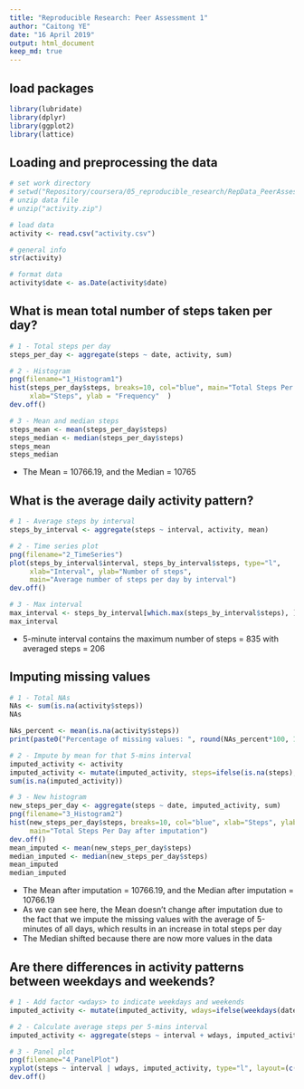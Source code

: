 ```yaml
---
title: "Reproducible Research: Peer Assessment 1"
author: "Caitong YE"
date: "16 April 2019"
output: html_document
keep_md: true
---
```

## load packages
```r
library(lubridate)
library(dplyr)
library(ggplot2)
library(lattice)
```

## Loading and preprocessing the data
```r
# set work directory
# setwd("Repository/coursera/05_reproducible_research/RepData_PeerAssessment1/")
# unzip data file 
# unzip("activity.zip")

# load data
activity <- read.csv("activity.csv")

# general info
str(activity)

# format data
activity$date <- as.Date(activity$date)

```
## What is mean total number of steps taken per day?
```r
# 1 - Total steps per day
steps_per_day <- aggregate(steps ~ date, activity, sum)

# 2 - Histogram
png(filename="1_Histogram1")
hist(steps_per_day$steps, breaks=10, col="blue", main="Total Steps Per day", 
     xlab="Steps", ylab = "Frequency"  )
dev.off()

# 3 - Mean and median steps 
steps_mean <- mean(steps_per_day$steps)
steps_median <- median(steps_per_day$steps)
steps_mean
steps_median
```

- The Mean = 10766.19, and the Median = 10765

## What is the average daily activity pattern?
```r
# 1 - Average steps by interval
steps_by_interval <- aggregate(steps ~ interval, activity, mean)

# 2 - Time series plot
png(filename="2_TimeSeries")
plot(steps_by_interval$interval, steps_by_interval$steps, type="l", 
     xlab="Interval", ylab="Number of steps", 
     main="Average number of steps per day by interval")
dev.off()

# 3 - Max interval
max_interval <- steps_by_interval[which.max(steps_by_interval$steps), ]
max_interval
```

- 5-minute interval contains the maximum number of steps = 835
  with averaged steps = 206

## Imputing missing values
```r
# 1 - Total NAs
NAs <- sum(is.na(activity$steps))
NAs

NAs_percent <- mean(is.na(activity$steps))
print(paste0("Percentage of missing values: ", round(NAs_percent*100, 1), "%"))

# 2 - Impute by mean for that 5-mins interval 
imputed_activity <- activity
imputed_activity <- mutate(imputed_activity, steps=ifelse(is.na(steps),steps_by_interval$steps[match(interval, steps_by_interval$interval)], steps))
sum(is.na(imputed_activity))

# 3 - New histogram
new_steps_per_day <- aggregate(steps ~ date, imputed_activity, sum)
png(filename="3_Histogram2")
hist(new_steps_per_day$steps, breaks=10, col="blue", xlab="Steps", ylab="Frequency", 
     main="Total Steps Per Day after imputation")
dev.off()
mean_imputed <- mean(new_steps_per_day$steps)
median_imputed <- median(new_steps_per_day$steps)
mean_imputed
median_imputed

```
- The Mean after imputation = 10766.19, and the Median after imputation = 10766.19
- As we can see here, the Mean doesn't change after imputation due to the fact 
  that we impute the missing values with the average of 5-minutes of all days, 
  which results in an increase in total steps per day
- The Median shifted because there are now more values in the data

## Are there differences in activity patterns between weekdays and weekends?
```r
# 1 - Add factor <wdays> to indicate weekdays and weekends
imputed_activity <- mutate(imputed_activity, wdays=ifelse(weekdays(date)=="Saturday"|weekdays(date)=="Sunday", "weekend", "weekday"))

# 2 - Calculate average steps per 5-mins interval 
imputed_activity <- aggregate(steps ~ interval + wdays, imputed_activity, mean)

# 3 - Panel plot 
png(filename="4_PanelPlot")
xyplot(steps ~ interval | wdays, imputed_activity, type="l", layout=(c(1, 2)), xlab="Interval", ylab="number of steps")
dev.off()
```
